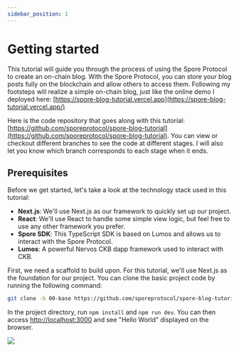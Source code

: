 ```yaml
---
sidebar_position: 1
---
```


# Getting started

This tutorial will guide you through the process of using the Spore Protocol to create an on-chain blog. With the Spore Protocol, you can store your blog posts fully on the blockchain and allow others to access them. Following my footsteps will realize a simple on-chain blog, just like the online demo I deployed here: [https://spore-blog-tutorial.vercel.app](https://spore-blog-tutorial.vercel.app/)

Here is the code repository that goes along with this tutorial: [https://github.com/sporeprotocol/spore-blog-tutorial](https://github.com/sporeprotocol/spore-blog-tutorial). You can view or checkout different branches to see the code at different stages. I will also let you know which branch corresponds to each stage when it ends.

## Prerequisites

Before we get started, let's take a look at the technology stack used in this tutorial:

- **Next.js**: We'll use Next.js as our framework to quickly set up our project.
- **React**: We'll use React to handle some simple view logic, but feel free to use any other framework you prefer.
- **Spore SDK**: This TypeScript SDK is based on Lumos and allows us to interact with the Spore Protocol.
- **Lumos**: A powerful Nervos CKB dapp framework used to interact with CKB.

First, we need a scaffold to build upon. For this tutorial, we'll use Next.js as the foundation for our project. You can clone the basic project code by running the following command:

```bash
git clone -b 00-base https://github.com/sporeprotocol/spore-blog-tutorial.git
```

In the project directory, run `npm install` and `npm run dev`. You can then access [http://localhost:3000](http://localhost:3000/) and see "Hello World" displayed on the browser.

![](https://github.com/sporeprotocol/spore-docs/assets/9718515/c2da8b98-8136-46c3-922d-273bc332b48c)

